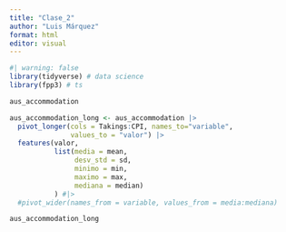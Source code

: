 ```yaml
---
title: "Clase_2"
author: "Luis Márquez"
format: html
editor: visual
---
```


```r
#| warning: false
library(tidyverse) # data science
library(fpp3) # ts
```

```r
aus_accommodation
```

```r
aus_accommodation_long <- aus_accommodation |> 
  pivot_longer(cols = Takings:CPI, names_to="variable",
               values_to = "valor") |> 
  features(valor,
           list(media = mean,
                desv_std = sd,
                minimo = min,
                maximo = max,
                mediana = median)
           ) #|> 
  #pivot_wider(names_from = variable, values_from = media:mediana)
```


```r
aus_accommodation_long
```


